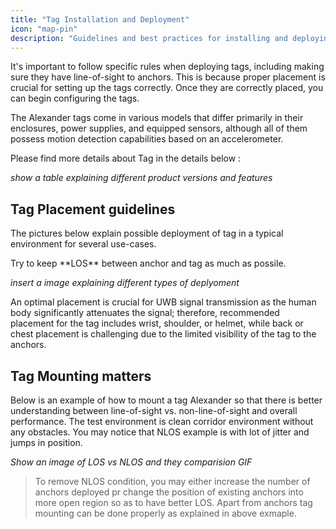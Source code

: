```yaml
---
title: "Tag Installation and Deployment"
icon: "map-pin"
description: "Guidelines and best practices for installing and deploying tags in your environment"
---
```


It's important to follow specific rules when deploying tags, including making sure they have line-of-sight to anchors. This is because proper placement is crucial for setting up the tags correctly. Once they are correctly placed, you can begin configuring the tags.

The Alexander tags come in various models that differ primarily in their enclosures, power supplies, and equipped sensors, although all     of them possess motion detection capabilities based on an accelerometer.

Please find more details about Tag in the details below :

 _show a table explaining different product versions and features_
## Tag Placement guidelines
The pictures below explain possible deployment of tag in a typical environment for several use-cases.

<Callout type="warning" emoji="⚠️">
  Try to keep **LOS** between anchor and tag as much as possile.
</Callout>

_insert a image explaining different types of deplyoment_

<Callout type="info" emoji="ℹ️">
An optimal placement is crucial for UWB signal transmission as the human body significantly attenuates the signal; therefore, recommended placement for the tag includes wrist, shoulder, or helmet, while back or chest placement is challenging due to the limited visibility of the tag to the anchors.
</Callout>

## Tag Mounting matters
 Below is an example of how to mount a tag Alexander so that there is better understanding between line-of-sight vs. non-line-of-sight and overall performance.
 The test environment is clean corridor environment without any obstacles. You may notice that NLOS example is with lot of jitter and jumps in position.

_Show an image of LOS vs NLOS and they comparision GIF_

 > To remove NLOS condition, you may either increase the number of anchors deployed pr change the position of existing anchors into more open region so as to have better LOS. Apart from anchors tag mounting can be done properly as explained in above exmaple.